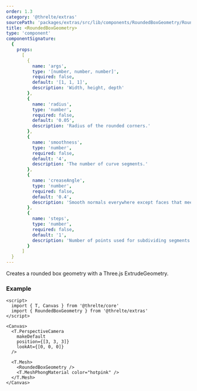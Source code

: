 ```yaml
---
order: 1.3
category: '@threlte/extras'
sourcePath: 'packages/extras/src/lib/components/RoundedBoxGeometry/RoundedBoxGeometry.svelte'
title: <RoundedBoxGeometry>
type: 'component'
componentSignature:
  {
    props:
      [
        {
          name: 'args',
          type: '[number, number, number]',
          required: false,
          default: '[1, 1, 1]',
          description: 'Width, height, depth'
        },
        {
          name: 'radius',
          type: 'number',
          required: false,
          default: '0.05',
          description: 'Radius of the rounded corners.'
        },
        {
          name: 'smoothness',
          type: 'number',
          required: false,
          default: '4',
          description: 'The number of curve segments.'
        },
        {
          name: 'creaseAngle',
          type: 'number',
          required: false,
          default: '0.4',
          description: 'Smooth normals everywhere except faces that meet at an angle greater than the crease angle.'
        },
        {
          name: 'steps',
          type: 'number',
          required: false,
          default: '1',
          description: 'Number of points used for subdividing segments along the depth of the extruded spline.'
        }
      ]
  }
---
```


Creates a rounded box geometry with a Three.js ExtrudeGeometry.

### Example

```svelte
<script>
  import { T, Canvas } from '@threlte/core'
  import { RoundedBoxGeometry } from '@threlte/extras'
</script>

<Canvas>
  <T.PerspectiveCamera
    makeDefault
    position={[3, 3, 3]}
    lookAt={[0, 0, 0]}
  />

  <T.Mesh>
    <RoundedBoxGeometry />
    <T.MeshPhongMaterial color="hotpink" />
  </T.Mesh>
</Canvas>
```
